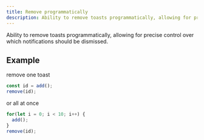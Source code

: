 ```yaml
---
title: Remove programmatically
description: Ability to remove toasts programmatically, allowing for precise control over which notifications should be dismissed.
---
```


Ability to remove toasts programmatically, allowing for precise control over which notifications should be dismissed.


<RemoveProgrammaticallyExample />

## Example

remove one toast

```ts
const id = add();
remove(id);
```


or all at once

```ts
for(let i = 0; i < 10; i++) {
  add();
}
remove(id);
```


<Blob1 />

